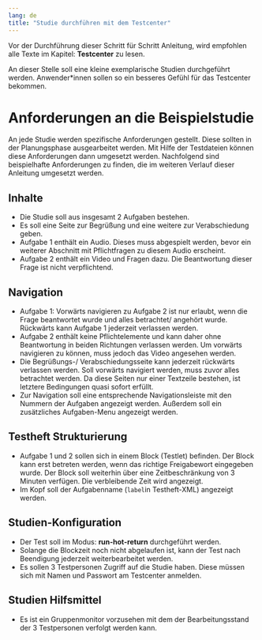 ```yaml
---
lang: de
title: "Studie durchführen mit dem Testcenter"
---
```


::: {.callout-note}
Vor der Durchführung dieser Schritt für Schritt Anleitung, wird empfohlen alle Texte im Kapitel: **Testcenter** zu lesen.
:::

An dieser Stelle soll eine kleine exemplarische Studien durchgeführt werden. Anwender\*innen sollen so ein besseres Gefühl für das Testcenter bekommen. 

# Anforderungen an die Beispielstudie

An jede Studie werden spezifische Anforderungen gestellt. Diese sollten in der Planungsphase ausgearbeitet werden. Mit Hilfe der Testdateien können diese Anforderungen dann umgesetzt werden. Nachfolgend sind beispielhafte Anforderungen zu finden, die im weiteren Verlauf dieser Anleitung umgesetzt werden.

## Inhalte

* Die Studie soll aus insgesamt 2 Aufgaben bestehen. 
* Es soll eine Seite zur Begrüßung und eine weitere zur Verabschiedung geben. 
* Aufgabe 1 enthält ein Audio. Dieses muss abgespielt werden, bevor ein weiterer Abschnitt mit Pflichtfragen zu diesem Audio erscheint. 
* Aufgabe 2 enthält ein Video und Fragen dazu. Die Beantwortung dieser Frage ist nicht verpflichtend.

## Navigation

* Aufgabe 1: Vorwärts navigieren zu Aufgabe 2 ist nur erlaubt, wenn die Frage beantwortet wurde und alles betrachtet/ angehört wurde. Rückwärts kann Aufgabe 1 jederzeit verlassen werden. 
* Aufgabe 2 enthält keine Pflichtelemente und kann daher ohne Beantwortung in beiden Richtungen verlassen werden. Um vorwärts navigieren zu können, muss jedoch das Video angesehen werden. 
* Die Begrüßungs-/ Verabschiedungsseite kann jederzeit rückwärts verlassen werden. Soll vorwärts navigiert werden, muss zuvor alles betrachtet werden. Da diese Seiten nur einer Textzeile bestehen, ist letztere Bedingungen quasi sofort erfüllt.
* Zur Navigation soll eine entsprechende Navigationsleiste mit den Nummern der Aufgaben angezeigt werden. Außerdem soll ein zusätzliches Aufgaben-Menu angezeigt werden.

## Testheft Strukturierung

* Aufgabe 1 und 2 sollen sich in einem Block (Testlet) befinden. Der Block kann erst betreten werden, wenn das richtige Freigabewort eingegeben wurde. Der Block soll weiterhin über eine Zeitbeschränkung von 3 Minuten verfügen. Die verbleibende Zeit wird angezeigt.
* Im Kopf soll der Aufgabenname (`label`in Testheft-XML) angezeigt werden.

## Studien-Konfiguration

* Der Test soll im Modus: **run-hot-return** durchgeführt werden. 
* Solange die Blockzeit noch nicht abgelaufen ist, kann der Test nach Beendigung jederzeit weiterbearbeitet werden.
* Es sollen 3 Testpersonen Zugriff auf die Studie haben. Diese müssen sich mit Namen und Passwort am Testcenter anmelden. 

## Studien Hilfsmittel

* Es ist ein Gruppenmonitor vorzusehen mit dem der Bearbeitungsstand der 3 Testpersonen verfolgt werden kann.